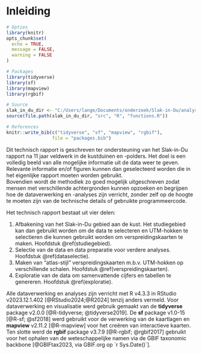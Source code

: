 # Inleiding{#inleiding}

```r
# Opties
library(knitr)
opts_chunk$set(
  echo = TRUE,
  message = FALSE,
  warning = FALSE
)

# Packages
library(tidyverse)
library(sf)
library(mapview)
library(rgbif)

# Source
slak_in_du_dir <- "C:/Users/lange/Documents/onderzoek/Slak-in-Du/analyses/slak-in-du"
source(file.path(slak_in_du_dir, "src", "R", "functions.R"))

# References
knitr::write_bib(c("tidyverse", "sf", "mapview", "rgbif"), 
                 file = "packages.bib")
```

Dit technisch rapport is geschreven ter ondersteuning van het Slak-in-Du rapport na 11 jaar veldwerk in de kustduinen en -polders. Het doel is een volledig beeld van alle mogelijke informatie uit de data weer te geven. Relevante informatie en/of figuren kunnen dan geselecteerd worden die in het eigenlijke rapport moeten worden gebruikt.\
Bovendien wordt de methodiek zo goed mogelijk uitgeschreven zodat mensen met verschillende achtergronden kunnen opzoeken en begrijpen hoe de dataverwerking en -analyses zijn verricht, zonder zelf op de hoogte te moeten zijn van de technische details of gebruikte programmeercode.

Het technisch rapport bestaat uit vier delen:

1.  Afbakening van het Slak-in-Du gebied aan de kust. Het studiegebied kan dan gebruikt worden om de data te selecteren en UTM-hokken te selectieren die kunnen gebruikt worden om verspreidingskaarten te maken. Hoofdstuk \@ref(studiegebied).
2.  Selectie van de data en data preparatie voor verdere analyses. Hoofdstuk \@ref(dataselectie).
3.  Maken van "atlas-stijl" verspreidingskaarten m.b.v. UTM-hokken op verschillende schalen. Hoofdstuk \@ref(verspreidingskaarten).
4.  Exploratie van de data om samenvattende cijfers en tabellen te genereren. Hoofdstuk \@ref(exploratie).

Alle dataverwerking en analyses zijn verricht met R v4.3.3 in RStudio v2023.12.1.402 [@RStudio2024;@R2024] tenzij anders vermeld. Voor dataverwerking en visualisatie werd gebruik gemaakt van de **tidyverse** package v2.0.0 [@R-tidyverse; @tidyverse2019]. De **sf** package v1.0-15 [@R-sf; @sf2018] werd gebruikt voor de verwerking van de kaartlagen en **mapview** v2.11.2 [@R-mapview] voor het creëren van interactieve kaarten. Ten slotte werd de **rgbif** package v3.7.9 [@R-rgbif; @rgbif2017] gebruikt voor het ophalen van de weteschappelijke namen via de GBIF taxonomic backbone [@GBIFtax2023, via GBIF.org op `r Sys.Date()`].
